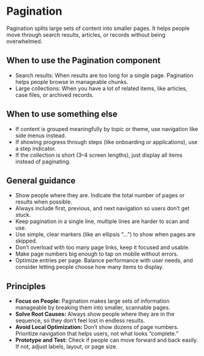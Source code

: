 

<Meta title="Using the Design System/Pagination" />

# Pagination
Pagination splits large sets of content into smaller pages. It helps people move through search results, articles, or records without being overwhelmed. 

<Canvas of={PaginationStories.FirstPage} />

## When to use the Pagination component 
- Search results: When results are too long for a single page. Pagination helps people browse in manageable chunks. 
- Large collections: When you have a lot of related items, like articles, case files, or archived records. 

## When to use something else 
- If content is grouped meaningfully by topic or theme, use navigation like side menus instead. 
- If showing progress through steps (like onboarding or applications), use a step indicator. 
- If the collection is short (3–4 screen lengths), just display all items instead of paginating. 

## General guidance 
- Show people where they are. Indicate the total number of pages or results when possible. 
- Always include first, previous, and next navigation so users don’t get stuck. 
- Keep pagination in a single line, multiple lines are harder to scan and use. 
- Use simple, clear markers (like an ellipsis “…”) to show when pages are skipped. 
- Don’t overload with too many page links, keep it focused and usable. 
- Make page numbers big enough to tap on mobile without errors. 
- Optimize entries per page. Balance performance with user needs, and consider letting people choose how many items to display. 

## Principles 
- **Focus on People:** Pagination makes large sets of information manageable by breaking them into smaller, scannable pages. 
- **Solve Root Causes:** Always show people where they are in the sequence, so they don’t feel lost in endless results. 
- **Avoid Local Optimization:** Don’t show dozens of page numbers. Prioritize navigation that helps users, not what looks “complete.” 
- **Prototype and Test:** Check if people can move forward and back easily. If not, adjust labels, layout, or page size. 